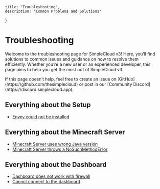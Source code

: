     title: "Troubleshooting",
    description: "Common Problems and Solutions"
}

# Troubleshooting

Welcome to the troubleshooting page for SimpleCloud v3!
Here, you’ll find solutions to common issues and guidance on how to resolve them efficiently.
Whether you’re a new user or an experienced developer, this page aims to help you get the most out of SimpleCloud v3.

<Note>
    If this page doesn’t help, feel free to create an issue on [GitHub](https://github.com/thesimplecloud) or post in our [Community Discord](https://discord.simplecloud.app).
</Note>

## Everything about the Setup
- [Envoy could not be installed](/troubleshooting/envoy-could-not-be-installed)

## Everything about the Minecraft Server
- [Minecraft Server uses wrong Java version](/troubleshooting/server-uses-wrong-java-version)
- [Minecraft Server throws a NoSuchMethodError](/troubleshooting/server-throws-nosuchmethod-exception)

## Everything about the Dashboard
- [Dashboard does not work with firewall](/troubleshooting/dashboard-does-not-work-with-firewall)
- [Cannot connect to the dashboard](/troubleshooting/cannot-connect-to-the-dashboard)
